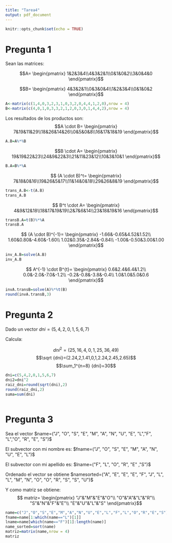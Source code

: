 ```yaml
---
title: "Tarea4"
output: pdf_document
---
```


```r
knitr::opts_chunk$set(echo = TRUE)
```


# Pregunta 1


Sean las matrices: 

$$A= \begin{pmatrix}
1&2&3&4\\4&3&2&1\\0&1&0&2\\3&0&4&0
\end{pmatrix}$$

$$B= \begin{pmatrix}
4&3&2&1\\0&3&0&4\\1&2&3&4\\0&1&0&2
\end{pmatrix}$$

```r
A<-matrix(c(1,4,0,3,2,3,1,0,3,2,0,4,4,1,2,0),nrow = 4)
B<-matrix(c(4,0,1,0,3,3,2,1,2,0,3,0,1,4,4,2),nrow = 4)

```

Los resultados de los productos son:
$$A \cdot B= \begin{pmatrix}
7&19&11&29\\18&26&14&26\\0&5&0&8\\16&17&18&19
\end{pmatrix}$$
```r
A.B=A%*%B
```

$$B \cdot A= \begin{pmatrix}
19&19&22&23\\24&9&22&3\\21&11&23&12\\10&3&10&1
\end{pmatrix}$$
```r
B.A=B%*%A
```

$$ (A \cdot B)^t= \begin{pmatrix}
7&18&0&16\\19&26&5&17\\11&14&0&18\\29&26&8&19
\end{pmatrix}$$
```r
trans_A.B<-t(A.B)
trans_A.B
```

$$ B^t \cdot A= \begin{pmatrix}
4&9&12&18\\18&17&19&19\\2&7&6&14\\23&18&19&16
\end{pmatrix}$$
```r
transB.A=t(B)%*%A
transB.A
```

$$ (A \cdot B)^{-1}= \begin{pmatrix}
-1.66&-0.65&4.52&1.52\\
1.60&0.80&-4.60&-1.60\\
1.02&0.35&-2.84&-0.84\\
-1.00&-0.50&3.00&1.00
\end{pmatrix}$$
```r
inv_A.B=solve(A.B)
inv_A.B
```

$$ A^{-1} \cdot B^{t}= \begin{pmatrix}
0.6&2.4&6.4&1.2\\
0.0&-2.0&-7.0&-1.2\\
-0.2&-0.8&-3.8&-0.4\\
1.0&1.0&5.0&0.6
\end{pmatrix}$$
```r
invA.transB=solve(A)%*%t(B)
round(invA.transB,3)
```
# Pregunta 2

Dado un vector $dni=(5,4,2,0,1,5,6,7)$

Calcula:

$$dni^2=(25,16,4,0,1,25,36,49)$$
$$\sqrt {dni}=(2.24,2,1.41,0,1,2.24,2.45,2.65)$$
$$\sum_1^{n=8} {dni}=30$$
```r
dni=c(5,4,2,0,1,5,6,7)
dni2=dni^2
raiz_dni=round(sqrt(dni),2)
round(raiz_dni,2)
suma=sum(dni)



```


# Pregunta 3

Sea el vector $name=("J", "O", "S", "E", "M", "A", "N", "U", "E", "L","F", "L","O", "R", "E", "S")$

El subvector con mi nombre es: $fname=("J", "O", "S", "E", "M", "A", "N", "U", "E", "L")$

El subvector con mi apellido es: $lname=("F", "L", "O", "R", "E" ,"S")$

Ordenado el vector se obtiene $namesorted=("A", "E", "E", "E", "F", "J", "L", "L", "M", "N", "O", "O", "R", "S", "S", "U")$

Y como matriz se obtiene:
$$ matriz= \begin{pmatrix}
"J"&"M"&"E"&"O"\\
"O"&"A"&"L"&"R"\\
"S"&"N"&"F"&"E"\\
"E"&"U"&"L"&"S"
\end{pmatrix}$$

```r
name=c("J","O","S","E","M","A","N","U","E","L","F","L","O","R","E","S")
fname=name[1:which(name=="L")[1]]
lname=name[which(name=="F")[1]:length(name)]
name_sorted=sort(name)
matriz=matrix(name,nrow = 4)
matriz
```







